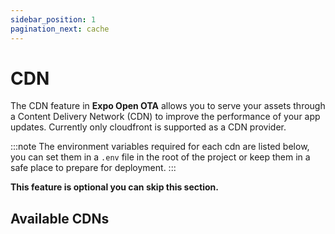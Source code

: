 ```yaml
---
sidebar_position: 1
pagination_next: cache
---
```


# CDN

The CDN feature in **Expo Open OTA** allows you to serve your assets through a Content Delivery Network (CDN) to improve the performance of your app updates.
Currently only cloudfront is supported as a CDN provider.

:::note
The environment variables required for each cdn are listed below, you can set them in a `.env` file in the root of the project or keep them in a safe place to prepare for deployment.
:::

**This feature is optional you can skip this section.**

## Available CDNs

<DocCardList />
